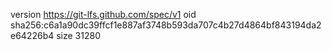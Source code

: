 version https://git-lfs.github.com/spec/v1
oid sha256:c6a1a90dc39ffcf1e887af3748b593da707c4b27d4864bf843194da2e64226b4
size 31280
